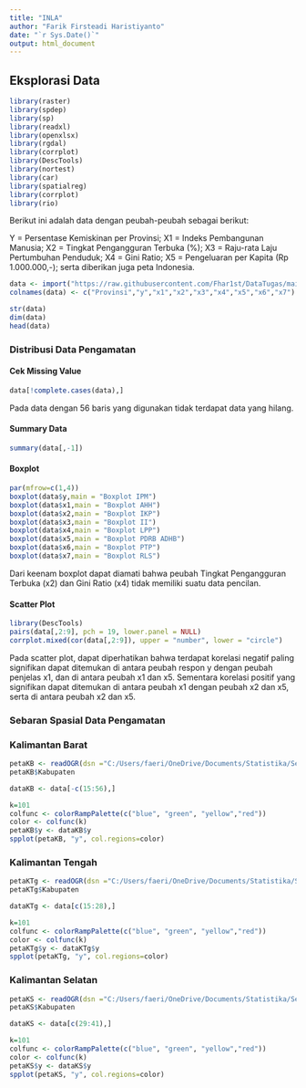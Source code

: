 ---
title: "INLA"
author: "Farik Firsteadi Haristiyanto"
date: "`r Sys.Date()`"
output: html_document
---

## Eksplorasi Data

```{r}
library(raster)
library(spdep)
library(sp)
library(readxl)
library(openxlsx)
library(rgdal)
library(corrplot)
library(DescTools)
library(nortest)
library(car)
library(spatialreg)
library(corrplot)
library(rio)
```

Berikut ini adalah data dengan peubah-peubah sebagai berikut:

Y = Persentase Kemiskinan per Provinsi; X1 = Indeks Pembangunan Manusia; X2 = Tingkat Pengangguran Terbuka (%); X3 = Raju-rata Laju Pertumbuhan Penduduk; X4 = Gini Ratio; X5 = Pengeluaran per Kapita (Rp 1.000.000,-); serta diberikan juga peta Indonesia.

```{r}
data <- import("https://raw.githubusercontent.com/Fhar1st/DataTugas/main/PSB/IPM%20Kalimantan.csv")
colnames(data) <- c("Provinsi","y","x1","x2","x3","x4","x5","x6","x7")

str(data)
dim(data)
head(data)
```

### Distribusi Data Pengamatan

#### Cek Missing Value

```{r}
data[!complete.cases(data),]
```

Pada data dengan 56 baris yang digunakan tidak terdapat data yang hilang.

#### Summary Data

```{r}
summary(data[,-1])
```

#### Boxplot

```{r}
par(mfrow=c(1,4))
boxplot(data$y,main = "Boxplot IPM")
boxplot(data$x1,main = "Boxplot AHH")
boxplot(data$x2,main = "Boxplot IKP")
boxplot(data$x3,main = "Boxplot II")
boxplot(data$x4,main = "Boxplot LPP")
boxplot(data$x5,main = "Boxplot PDRB ADHB")
boxplot(data$x6,main = "Boxplot PTP")
boxplot(data$x7,main = "Boxplot RLS")
```

Dari keenam boxplot dapat diamati bahwa peubah Tingkat Pengangguran Terbuka (x2) dan Gini Ratio (x4) tidak memiliki suatu data pencilan.

#### Scatter Plot

```{r}
library(DescTools)
pairs(data[,2:9], pch = 19, lower.panel = NULL)
corrplot.mixed(cor(data[,2:9]), upper = "number", lower = "circle")
```

Pada scatter plot, dapat diperhatikan bahwa terdapat korelasi negatif paling signifikan dapat ditemukan di antara peubah respon y dengan peubah penjelas x1, dan di antara peubah x1 dan x5. Sementara korelasi positif yang signifikan dapat ditemukan di antara peubah x1 dengan peubah x2 dan x5, serta di antara peubah x2 dan x5.

### Sebaran Spasial Data Pengamatan

### Kalimantan Barat

```{r warning=FALSE}
petaKB <- readOGR(dsn ="C:/Users/faeri/OneDrive/Documents/Statistika/Semester 6/Pengantar Statistika Bayes STA 1312/Kelompok 2/SHP Kalimantan Barat")
petaKB$Kabupaten

dataKB <- data[-c(15:56),]
```

```{r}
k=101
colfunc <- colorRampPalette(c("blue", "green", "yellow","red"))
color <- colfunc(k)
petaKB$y <- dataKB$y
spplot(petaKB, "y", col.regions=color)
```

### Kalimantan Tengah

```{r warning=FALSE}
petaKTg <- readOGR(dsn ="C:/Users/faeri/OneDrive/Documents/Statistika/Semester 6/Pengantar Statistika Bayes STA 1312/Kelompok 2/SHP Kalimantan Tengah")
petaKTg$Kabupaten

dataKTg <- data[c(15:28),]
```

```{r}
k=101
colfunc <- colorRampPalette(c("blue", "green", "yellow","red"))
color <- colfunc(k)
petaKTg$y <- dataKTg$y
spplot(petaKTg, "y", col.regions=color)
```

### Kalimantan Selatan

```{r warning=FALSE}
petaKS <- readOGR(dsn ="C:/Users/faeri/OneDrive/Documents/Statistika/Semester 6/Pengantar Statistika Bayes STA 1312/Kelompok 2/SHP Kalimantan Selatan")
petaKS$Kabupaten

dataKS <- data[c(29:41),]
```

```{r}
k=101
colfunc <- colorRampPalette(c("blue", "green", "yellow","red"))
color <- colfunc(k)
petaKS$y <- dataKS$y
spplot(petaKS, "y", col.regions=color)
```

